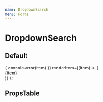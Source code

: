 ```yaml
---
name: DropdownSearch
menu: Forms
---
```




# DropdownSearch

## Default

<Playground>
  <LocalizeThemeProvider>
      <LocalizeDropdownSearch
        items={['Hi', 'Halo', '안녕하세요.']}
        onClickItem={(item) => {
          console.error(item)
        }}
        renderItem={(item) => (
          <div>{item}</div>
        )}
      />
  </LocalizeThemeProvider>
</Playground>

## PropsTable

<Props of={LocalizeDropdownSearch} />
